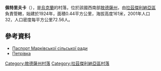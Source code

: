 {{expand|time=2016-09-03T10:23:28+00:00}}
{{coord|46|56|35|N|30|1|47|E|scale:30000|display=title}}

'''佩特里夫卡'''（{{lang-uk|Петрівка}}），是[[烏克蘭|烏克蘭]]的村落，位於該國西南部[[敖德薩州|敖德薩州]]，由[[拉茲傑利納亞區|拉茲傑利納亞區]]負責管轄，始建於1924年，面積0.44平方公里，海拔高度161米，2001年人口32，人口密度每平方公里72.56人。

==參考資料==
*[http://rozdilna-rda.odessa.gov.ua/files/rozdilna-rda/files/PASPORT/mark_vka_2016.pdf Паспорт Марківської сільської ради] {{Wayback|url=http://rozdilna-rda.odessa.gov.ua/files/rozdilna-rda/files/PASPORT/mark_vka_2016.pdf |date=20190313040812 }}
*[http://w1.c1.rada.gov.ua/pls/z7502/A005?rf7571=23073 Петрівка]{{dead link|date=2017年11月 |bot=InternetArchiveBot |fix-attempted=yes }}

{{DEFAULTSORT:Петрівка}}
[[Category:敖德薩州村落|Category:敖德薩州村落]]
[[Category:拉茲傑利納亞區村落|Category:拉茲傑利納亞區村落]]


{{Odessa-geo-stub}}